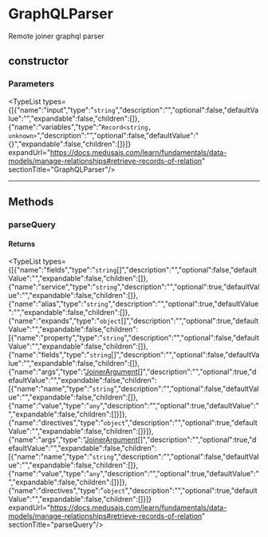 
# GraphQLParser

Remote joiner graphql parser

## constructor

### Parameters

<TypeList types={[{"name":"input","type":"`string`","description":"","optional":false,"defaultValue":"","expandable":false,"children":[]},{"name":"variables","type":"`Record<string, unknown>`","description":"","optional":false,"defaultValue":"{}","expandable":false,"children":[]}]} expandUrl="https://docs.medusajs.com/learn/fundamentals/data-models/manage-relationships#retrieve-records-of-relation" sectionTitle="GraphQLParser"/>

___

## Methods

### parseQuery

#### Returns

<TypeList types={[{"name":"fields","type":"`string`[]","description":"","optional":false,"defaultValue":"","expandable":false,"children":[]},{"name":"service","type":"`string`","description":"","optional":true,"defaultValue":"","expandable":false,"children":[]},{"name":"alias","type":"`string`","description":"","optional":true,"defaultValue":"","expandable":false,"children":[]},{"name":"expands","type":"`object`[]","description":"","optional":true,"defaultValue":"","expandable":false,"children":[{"name":"property","type":"`string`","description":"","optional":false,"defaultValue":"","expandable":false,"children":[]},{"name":"fields","type":"`string`[]","description":"","optional":false,"defaultValue":"","expandable":false,"children":[]},{"name":"args","type":"[JoinerArgument](../../../../types/interfaces/types.JoinerArgument/page.mdx)[]","description":"","optional":true,"defaultValue":"","expandable":false,"children":[{"name":"name","type":"`string`","description":"","optional":false,"defaultValue":"","expandable":false,"children":[]},{"name":"value","type":"`any`","description":"","optional":true,"defaultValue":"","expandable":false,"children":[]}]},{"name":"directives","type":"`object`","description":"","optional":true,"defaultValue":"","expandable":false,"children":[]}]},{"name":"args","type":"[JoinerArgument](../../../../types/interfaces/types.JoinerArgument/page.mdx)[]","description":"","optional":true,"defaultValue":"","expandable":false,"children":[{"name":"name","type":"`string`","description":"","optional":false,"defaultValue":"","expandable":false,"children":[]},{"name":"value","type":"`any`","description":"","optional":true,"defaultValue":"","expandable":false,"children":[]}]},{"name":"directives","type":"`object`","description":"","optional":true,"defaultValue":"","expandable":false,"children":[]}]} expandUrl="https://docs.medusajs.com/learn/fundamentals/data-models/manage-relationships#retrieve-records-of-relation" sectionTitle="parseQuery"/>
